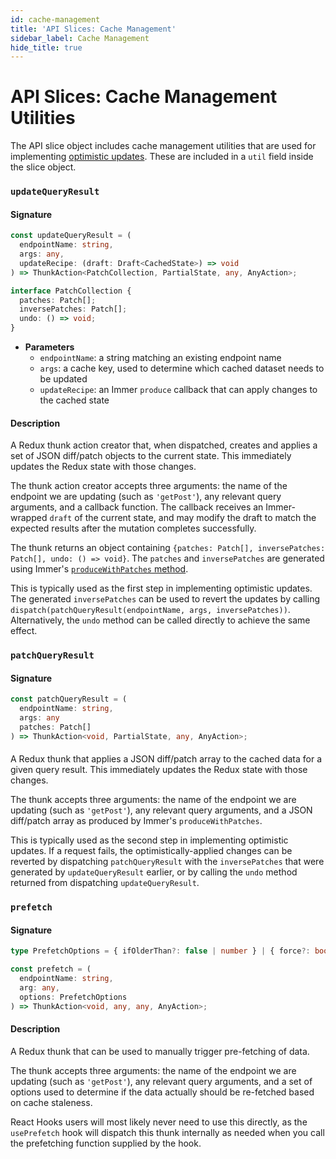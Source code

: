 ```yaml
---
id: cache-management
title: 'API Slices: Cache Management'
sidebar_label: Cache Management
hide_title: true
---
```


# API Slices: Cache Management Utilities

The API slice object includes cache management utilities that are used for implementing [optimistic updates](../../../usage/rtk-query/optimistic-updates.mdx). These are included in a `util` field inside the slice object.

### `updateQueryResult`

#### Signature

```ts no-transpile
const updateQueryResult = (
  endpointName: string,
  args: any,
  updateRecipe: (draft: Draft<CachedState>) => void
) => ThunkAction<PatchCollection, PartialState, any, AnyAction>;

interface PatchCollection {
  patches: Patch[];
  inversePatches: Patch[];
  undo: () => void;
}
```

- **Parameters**
  - `endpointName`: a string matching an existing endpoint name
  - `args`: a cache key, used to determine which cached dataset needs to be updated
  - `updateRecipe`: an Immer `produce` callback that can apply changes to the cached state

#### Description

A Redux thunk action creator that, when dispatched, creates and applies a set of JSON diff/patch objects to the current state. This immediately updates the Redux state with those changes.

The thunk action creator accepts three arguments: the name of the endpoint we are updating (such as `'getPost'`), any relevant query arguments, and a callback function. The callback receives an Immer-wrapped `draft` of the current state, and may modify the draft to match the expected results after the mutation completes successfully.

The thunk returns an object containing `{patches: Patch[], inversePatches: Patch[], undo: () => void}`. The `patches` and `inversePatches` are generated using Immer's [`produceWithPatches` method](https://immerjs.github.io/immer/patches).

This is typically used as the first step in implementing optimistic updates. The generated `inversePatches` can be used to revert the updates by calling `dispatch(patchQueryResult(endpointName, args, inversePatches))`. Alternatively, the `undo` method can be called directly to achieve the same effect.

### `patchQueryResult`

#### Signature

```ts no-transpile
const patchQueryResult = (
  endpointName: string,
  args: any
  patches: Patch[]
) => ThunkAction<void, PartialState, any, AnyAction>;
```

####

A Redux thunk that applies a JSON diff/patch array to the cached data for a given query result. This immediately updates the Redux state with those changes.

The thunk accepts three arguments: the name of the endpoint we are updating (such as `'getPost'`), any relevant query arguments, and a JSON diff/patch array as produced by Immer's `produceWithPatches`.

This is typically used as the second step in implementing optimistic updates. If a request fails, the optimistically-applied changes can be reverted by dispatching `patchQueryResult` with the `inversePatches` that were generated by `updateQueryResult` earlier, or by calling the `undo` method returned from dispatching `updateQueryResult`.

### `prefetch`

#### Signature

```ts no-transpile
type PrefetchOptions = { ifOlderThan?: false | number } | { force?: boolean };

const prefetch = (
  endpointName: string,
  arg: any,
  options: PrefetchOptions
) => ThunkAction<void, any, any, AnyAction>;
```

#### Description

A Redux thunk that can be used to manually trigger pre-fetching of data.

The thunk accepts three arguments: the name of the endpoint we are updating (such as `'getPost'`), any relevant query arguments, and a set of options used to determine if the data actually should be re-fetched based on cache staleness.

React Hooks users will most likely never need to use this directly, as the `usePrefetch` hook will dispatch this thunk internally as needed when you call the prefetching function supplied by the hook.
